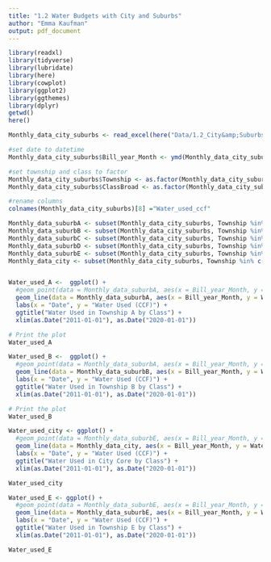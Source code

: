 ```yaml
---
title: "1.2 Water Budgets with City and Suburbs"
author: "Emma Kaufman"
output: pdf_document
---
```


```r
library(readxl)
library(tidyverse)
library(lubridate)
library(here)
library(cowplot)
library(ggplot2)
library(ggthemes)
library(dplyr)
getwd()
here()
```

```r
Monthly_data_city_suburbs <- read_excel(here("Data/1.2_City&amp;Suburbs_MonthlyData.xlsx"))

#set date to datetime
Monthly_data_city_suburbs$Bill_year_Month <- ymd(Monthly_data_city_suburbs$Bill_year_Month)

#set township and class to factor
Monthly_data_city_suburbs$Township <- as.factor(Monthly_data_city_suburbs$Township)
Monthly_data_city_suburbs$ClassBroad <- as.factor(Monthly_data_city_suburbs$ClassBroad)

#rename columns
colnames(Monthly_data_city_suburbs)[8] ="Water_used_ccf"

```


```r
Monthly_data_suburbA <- subset(Monthly_data_city_suburbs, Township %in% c("SUBURB A"))
Monthly_data_suburbB <- subset(Monthly_data_city_suburbs, Township %in% c("SUBURB B"))
Monthly_data_suburbC <- subset(Monthly_data_city_suburbs, Township %in% c("SUBURB C"))
Monthly_data_suburbD <- subset(Monthly_data_city_suburbs, Township %in% c("SUBURB D"))
Monthly_data_suburbE <- subset(Monthly_data_city_suburbs, Township %in% c("SUBURB E"))
Monthly_data_city <- subset(Monthly_data_city_suburbs, Township %in% c("CITY CORE"))



```


```r
Water_used_A <-  ggplot() +
  #geom_point(data = Monthly_data_suburbA, aes(x = Bill_year_Month, y = Water_used_ccf, color = ClassBroad)) +
  geom_line(data = Monthly_data_suburbA, aes(x = Bill_year_Month, y = Water_used_ccf, color = ClassBroad)) +
  labs(x = "Date", y = "Water Used (CCF)") +
  ggtitle("Water Used in Township A by Class") +
  xlim(as.Date("2011-01-01"), as.Date("2020-01-01"))

# Print the plot
Water_used_A

```

```r
Water_used_B <-  ggplot() +
  #geom_point(data = Monthly_data_suburbA, aes(x = Bill_year_Month, y = Water_used_ccf, color = ClassBroad)) +
  geom_line(data = Monthly_data_suburbB, aes(x = Bill_year_Month, y = Water_used_ccf, color = ClassBroad)) +
  labs(x = "Date", y = "Water Used (CCF)") +
  ggtitle("Water Used in Township B by Class") +
  xlim(as.Date("2011-01-01"), as.Date("2020-01-01"))

# Print the plot
Water_used_B
```


```r
Water_used_city <- ggplot() +
  #geom_point(data = Monthly_data_suburbE, aes(x = Bill_year_Month, y = Water_used_ccf, color = ClassBroad)) +
  geom_line(data = Monthly_data_city, aes(x = Bill_year_Month, y = Water_used_ccf, color = ClassBroad)) +
  labs(x = "Date", y = "Water Used (CCF)") +
  ggtitle("Water Used in City Core by Class") +
  xlim(as.Date("2011-01-01"), as.Date("2020-01-01"))

Water_used_city
```

```r
Water_used_E <- ggplot() +
  #geom_point(data = Monthly_data_suburbE, aes(x = Bill_year_Month, y = Water_used_ccf, color = ClassBroad)) +
  geom_line(data = Monthly_data_suburbE, aes(x = Bill_year_Month, y = Water_used_ccf, color = ClassBroad)) +
  labs(x = "Date", y = "Water Used (CCF)") +
  ggtitle("Water Used in Township E by Class") +
  xlim(as.Date("2011-01-01"), as.Date("2020-01-01"))

Water_used_E
```

